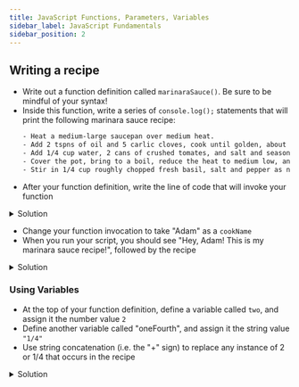 ```yaml
---
title: JavaScript Functions, Parameters, Variables
sidebar_label: JavaScript Fundamentals
sidebar_position: 2
---
```


## Writing a recipe

- Write out a function definition called `marinaraSauce()`. Be sure to be mindful of your syntax!
- Inside this function, write a series of `console.log();` statements that will print the following marinara sauce recipe:
    ```sh
    - Heat a medium-large saucepan over medium heat.
    - Add 2 tspns of oil and 5 carlic cloves, cook until golden, about 2 minutes
    - Add 1/4 cup water, 2 cans of crushed tomates, and salt and season with black pepper to taste.
    - Cover the pot, bring to a boil, reduce the heat to medium low, and simmer until the sauce is heated, about 10 minutes
    - Stir in 1/4 cup roughly chopped fresh basil, salt and pepper as needed.
    ```
- After your function definition, write the line of code that will invoke your function

<details>
<summary>Solution</summary>
```js
// Define the marinaraSauce() function
function marinaraSauce() {
    console.log("- Heat a medium-large saucepan over medium heat.");
    console.log();
    console.log("- Add 2 tspns of oil and 5 carlic cloves, cook until golden, about 2 minutes");
    console.log();
    console.log("- Add 1/4 cup water, 2 cans of crushed tomates, and salt and season with black pepper to taste.");
    console.log();
    console.log("- Cover the pot, bring to a boil, reduce the heat to medium low, and simmer until the sauce is heated, about 10 minutes");
    console.log();
    console.log("- Stir in 1/4 cup roughly chopped fresh basil, salt and pepper as needed.");
}

// Call the marinaraSauce() function
marinaraSauce();
```
</details>

### Using Parameters

- In your function definition, change `marinaraSauce()` to take one parameter called `cookName`.
- Use `cookName` to print "Hey, cookName! This is my marinara sauce recipe!" before the recipe.

<details>
<summary>Solution</summary>

You can concatenate strings and variables using the `+` operator:

```js
// Define the marinaraSauce() function
function marinaraSauce(cookName) {
    console.log("Hey, " + cookName + "! This is my marinara sauce recipe!");
    console.log("- Heat a medium-large saucepan over medium heat.");
    console.log();
    console.log("- Add 2 tspns of oil and 5 carlic cloves, cook until golden, about 2 minutes");
    console.log();
    console.log("- Add 1/4 cup water, 2 cans of crushed tomates, and salt and season with black pepper to taste.");
    console.log();
    console.log("- Cover the pot, bring to a boil, reduce the heat to medium low, and simmer until the sauce is heated, about 10 minutes");
    console.log();
    console.log("- Stir in 1/4 cup roughly chopped fresh basil, salt and pepper as needed.");
}

// Call the marinaraSauce() function
marinaraSauce();
```
---
This version uses the [Template literal syntax](https://developer.mozilla.org/en-US/docs/Web/JavaScript/Reference/Template_literals)

```js
// Define the marinaraSauce() function
function marinaraSauce(cookName) {
    console.log(`Hey, ${cookName}! This is my marinara sauce recipe!`);
    console.log("- Heat a medium-large saucepan over medium heat.");
    console.log();
    console.log("- Add 2 tspns of oil and 5 carlic cloves, cook until golden, about 2 minutes");
    console.log();
    console.log("- Add 1/4 cup water, 2 cans of crushed tomates, and salt and season with black pepper to taste.");
    console.log();
    console.log("- Cover the pot, bring to a boil, reduce the heat to medium low, and simmer until the sauce is heated, about 10 minutes");
    console.log();
    console.log("- Stir in 1/4 cup roughly chopped fresh basil, salt and pepper as needed.");
}

// Call the marinaraSauce() function
marinaraSauce();
```
</details>


- Change your function invocation to take "Adam" as a `cookName`
- When you run your script, you should see  "Hey, Adam! This is my marinara sauce recipe!", followed by the recipe

<details>
<summary>Solution</summary>

```js
// Define the marinaraSauce() function
function marinaraSauce(cookName) {
    console.log("Hey, " + cookName + "! This is my marinara sauce recipe!");
    console.log("- Heat a medium-large saucepan over medium heat.");
    console.log();
    console.log("- Add 2 tspns of oil and 5 carlic cloves, cook until golden, about 2 minutes");
    console.log();
    console.log("- Add 1/4 cup water, 2 cans of crushed tomates, and salt and season with black pepper to taste.");
    console.log();
    console.log("- Cover the pot, bring to a boil, reduce the heat to medium low, and simmer until the sauce is heated, about 10 minutes");
    console.log();
    console.log("- Stir in 1/4 cup roughly chopped fresh basil, salt and pepper as needed.");
}

// Call the marinaraSauce() function
marinaraSauce("Adam");
```
</details>


### Using Variables

- At the top of your function definition, define a variable called `two`, and assign it the number value `2`
- Define another variable called "oneFourth", and assign it the string value `"1/4"`
- Use string concatenation (i.e. the "+" sign) to replace any instance of 2 or 1/4 that occurs in the recipe

<details>
<summary>Solution</summary>
```js
// Define the marinaraSauce() function
function marinaraSauce(cookName) {
    var two = 2;
    var oneFourth = "1/4";
    console.log("Hey, " + cookName + "! This is my marinara sauce recipe!");
    console.log("- Heat a medium-large saucepan over medium heat.");
    console.log();
    console.log("- Add " + two + " tspns of oil and 5 carlic cloves, cook until golden, about " + two + " minutes");
    console.log();
    console.log("- Add " + oneFourth + " cup water, " + two + " cans of crushed tomates, and salt and season with black pepper to taste.");
    console.log();
    console.log("- Cover the pot, bring to a boil, reduce the heat to medium low, and simmer until the sauce is heated, about 10 minutes");
    console.log();
    console.log("- Stir in " + oneFourth + " cup roughly chopped fresh basil, salt and pepper as needed.");
}

// Call the marinaraSauce() function
marinaraSauce("Adam");
```
</details>


## Associated Lessons

| :memo: Lesson |[JavaScript Intro](/docs/lessons/solving-problems-using-code-js/javascript-intro/)|
|---------------|:------------------------|
| :memo: Lesson |[JavaScript Variables & Functions](/docs/lessons/solving-problems-using-code-js/variables-functions/)|


